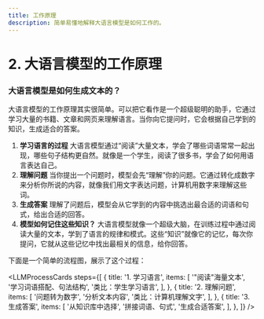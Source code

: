 ```yaml
---
title: 工作原理
description: 简单易懂地解释大语言模型是如何工作的。
---
```


# 2. 大语言模型的工作原理

### 大语言模型是如何生成文本的？

大语言模型的工作原理其实很简单。可以把它看作是一个超级聪明的助手，它通过学习大量的书籍、文章和网页来理解语言。当你向它提问时，它会根据自己学到的知识，生成适合的答案。

1.  **学习语言的过程**
    大语言模型通过“阅读”大量文本，学会了哪些词语常常一起出现，哪些句子结构更自然。就像是一个学生，阅读了很多书，学会了如何用语言表达自己。
2.  **理解问题**
    当你提出一个问题时，模型会先“理解”你的问题。它通过转化成数字来分析你所说的内容，就像我们用文字表达问题，计算机用数字来理解这些词。
3.  **生成答案**
    理解了问题后，模型会从它学到的内容中挑选出最合适的词语和句式，给出合适的回答。
4.  **模型如何记住这些知识？**
    大语言模型就像一个超级大脑，在训练过程中通过阅读大量的文本，学到了语言的规律和模式。这些“知识”就像它的记忆，每次你提问，它就从这些记忆中找出最相关的信息，给你回答。

下面是一个简单的流程图，展示了这个过程：


<LLMProcessCards
  steps={[
    {
      title: '1. 学习语言',
      items: [
        '"阅读"海量文本',
        '学习词语搭配、句法结构',
        '类比：学生学习语言',
      ],
    },
    {
      title: '2. 理解问题',
      items: [
        '问题转为数字',
        '分析文本内容',
        '类比：计算机理解文字',
      ],
    },
    {
      title: '3. 生成答案',
      items: [
        '从知识库中选择',
        '拼接词语、句式',
        '生成合适答案',
      ],
    },
  ]}
/>